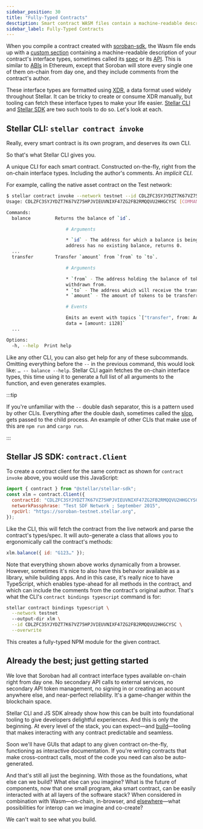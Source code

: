 ```yaml
---
sidebar_position: 30
title: "Fully-Typed Contracts"
desctiption: Smart contract WASM files contain a machine-readable description of the interface type.
sidebar_label: Fully-Typed Contracts
---
```


<head>
  <title>
    {`Smart contract WASM files contain a machine-readable description of the
    interface type.`}
  </title>
  <meta charSet="utf-8" />
  <meta
    property="og:title"
    content="Smart contract WASM files contain a machine-readable description of the interface type."
  />
  <meta
    property="og:description"
    content="All smart contract interface types will be available on-chain right away with no secondary API calls to external services, no secondary API management, and more."
  />
</head>

When you compile a contract created with [soroban-sdk](../../../../tools/sdks/library.mdx#soroban-rust-sdk), the Wasm file ends up with a [custom section](https://webassembly.github.io/spec/core/appendix/custom.html) containing a machine-readable description of your contract's interface types, sometimes called its [spec](https://github.com/stellar/rs-soroban-sdk/tree/main/soroban-spec) or its [API](https://github.com/stellar/soroban-docs/pull/381#issuecomment-1507283476). This is similar to [ABIs](https://www.quicknode.com/guides/ethereum-development/smart-contracts/what-is-an-abi/) in Ethereum, except that Soroban will store every single one of them on-chain from day one, and they include comments from the contract's author.

These interface types are formatted using [XDR](../../data-format/xdr.mdx), a data format used widely throughout Stellar. It can be tricky to create or consume XDR manually, but tooling can fetch these interface types to make your life easier. [Stellar CLI](../../../../tools/developer-tools/cli/README.mdx#cli) and [Stellar SDK](../../../../tools/sdks/library.mdx#javascript-sdk) are two such tools to do so. Let's look at each.

## Stellar CLI: `stellar contract invoke`

Really, every smart contract is its own program, and deserves its own CLI.

So that's what Stellar CLI gives you.

A unique CLI for each smart contract. Constructed on-the-fly, right from the on-chain interface types. Including the author's comments. An _implicit CLI_.

For example, calling the native asset contract on the Test network:

```bash
$ stellar contract invoke --network testnet --id CDLZFC3SYJYDZT7K67VZ75HPJVIEUVNIXF47ZG2FB2RMQQVU2HHGCYSC -- --help
Usage: CDLZFC3SYJYDZT7K67VZ75HPJVIEUVNIXF47ZG2FB2RMQQVU2HHGCYSC [COMMAND]

Commands:
  balance         Returns the balance of `id`.

                      # Arguments

                      * `id` - The address for which a balance is being queried. If the
                      address has no existing balance, returns 0.
  ...
  transfer        Transfer `amount` from `from` to `to`.

                      # Arguments

                      * `from` - The address holding the balance of tokens which will be
                      withdrawn from.
                      * `to` - The address which will receive the transferred tokens.
                      * `amount` - The amount of tokens to be transferred.

                      # Events

                      Emits an event with topics `["transfer", from: Address, to: Address],
                      data = [amount: i128]`
  ...

Options:
  -h, --help  Print help
```

Like any other CLI, you can also get help for any of these subcommands. Omitting everything before the `--` in the previous command, this would look like: `… -- balance --help`. Stellar CLI again fetches the on-chain interface types, this time using it to generate a full list of all arguments to the function, and even generates examples.

:::tip

If you're unfamiliar with the `--` double dash separator, this is a pattern used by other CLIs. Everything after the double dash, sometimes called the [slop](https://github.com/clap-rs/clap/issues/971), gets passed to the child process. An example of other CLIs that make use of this are `npm run` and `cargo run`.

:::

## Stellar JS SDK: `contract.Client`

To create a contract client for the same contract as shown for `contract invoke` above, you would use this JavaScript:

```js
import { contract } from "@stellar/stellar-sdk";
const xlm = contract.Client({
  contractId: "CDLZFC3SYJYDZT7K67VZ75HPJVIEUVNIXF47ZG2FB2RMQQVU2HHGCYSC",
  networkPassphrase: "Test SDF Network ; September 2015",
  rpcUrl: "https://soroban-testnet.stellar.org",
});
```

Like the CLI, this will fetch the contract from the live network and parse the contract's types/spec. It will auto-generate a class that allows you to ergonomically call the contract's methods:

```js
xlm.balance({ id: "G123…" });
```

Note that everything shown above works dynamically from a browser. However, sometimes it's nice to also have this behavior available as a library, while building apps. And in this case, it's really nice to have TypeScript, which enables type-ahead for all methods in the contract, and which can include the comments from the contract's original author. That's what the CLI's `contract bindings typescript` command is for:

```bash
stellar contract bindings typescript \
  --network testnet
  --output-dir xlm \
  --id CDLZFC3SYJYDZT7K67VZ75HPJVIEUVNIXF47ZG2FB2RMQQVU2HHGCYSC \
  --overwrite
```

This creates a fully-typed NPM module for the given contract.

## Already the best; just getting started

We love that Soroban had all contract interface types available on-chain right from day one. No secondary API calls to external services, no secondary API token management, no signing in or creating an account anywhere else, and near-perfect reliability. It's a game-changer within the blockchain space.

Stellar CLI and JS SDK already show how this can be built into foundational tooling to give developers delightful experiences. And this is only the beginning. At every level of the stack, you can expect—and [build](https://stellar.org/foundation/grants-and-funding)—tooling that makes interacting with any contract predictable and seamless.

Soon we'll have GUIs that adapt to any given contract on-the-fly, functioning as interactive documentation. If you're writing contracts that make cross-contract calls, most of the code you need can also be auto-generated.

And that's still all just the beginning. With those as the foundations, what else can we build? What else can you imagine? What is the future of components, now that one small program, aka smart contract, can be easily interacted with at all layers of the software stack? When considered in combination with Wasm—on-chain, in-browser, and [elsewhere](https://en.wikipedia.org/wiki/WebAssembly#Implementations)—what possibilities for interop can we imagine and co-create?

We can't wait to see what you build.
